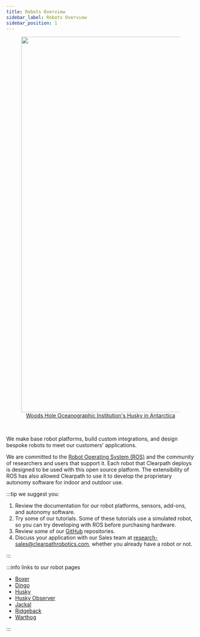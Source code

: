 ```yaml
---
title: Robots Overview
sidebar_label: Robots Overview
sidebar_position: 1
---
```


<center>
  <figure>
    <a href="https://clearpathrobotics.com/blog/2022/04/research-team-advances-penguin-conservation-research-with-robotics-in-antarctica/">
      <img
        src="/img/about_images/about_2.jpg"
        width="1000"
      />
      <figcaption>Woods Hole Oceanographic Institution's Husky in Antarctica</figcaption>
    </a>
  </figure>
</center>

<br />

We make base robot platforms, build custom integrations, and design bespoke robots to meet our customers' applications.

We are committed to the [Robot Operating System (ROS)](https://ros.org/) and the community of researchers and users that support it.
Each robot that Clearpath deploys is designed to be used with this open source platform.
The extensibility of ROS has also allowed Clearpath to use it to develop the proprietary autonomy software for indoor and outdoor use.

:::tip we suggest you:

1.  Review the documentation for our robot platforms, sensors, add-ons, and autonomy software.
2.  Try some of our tutorials. Some of these tutorials use a simulated robot, so you can try developing with ROS before purchasing hardware.
3.  Review some of our [GitHub](https://github.com/clearpathrobotics) repositories.
4.  Discuss your application with our Sales team at <research-sales@clearpathrobotics.com>, whether you already have a robot or not.

:::

:::info links to our robot pages

- [Boxer](./indoor_robots/boxer/user_manual_boxer)
- [Dingo](./indoor_robots/dingo/user_manual_dingo)
- [Husky](./outdoor_robots/husky/user_manual_husky)
- [Husky Observer](./solutions/husky_observer/user_manual_husky_observer)
- [Jackal](./outdoor_robots/jackal/user_manual_jackal)
- [Ridgeback](./indoor_robots/ridgeback/user_manual_ridgeback)
- [Warthog](./outdoor_robots/warthog/user_manual_warthog)

:::

